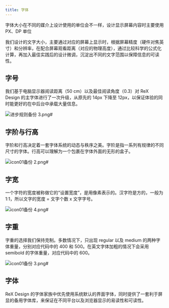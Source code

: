 ```yaml
---
title: 字体
---
```


<!--
  这个文件是从语雀文档同步生成的，请不要手动修改
  语雀文档地址 https://www.yuque.com/hema-fe/rex-design/font
  同步时间：2021-05-11 15:44:12
-->

字体大小在不同的媒介上设计使用的单位会不一样，设计显示屏幕内容时主要使用 PX、DP 单位

我们设计的文字大小，主要通过对应的屏幕上显示时，根据屏幕精度（硬件对焦英寸）和分辨率，在配合屏幕观看距离（对应的物理高度），通过比较科学的公式化计算，再加入最佳实践后的设计微调，沉淀出不同的文字范围以保障信息的可读性。

## 字号

我们基于电脑显示器阅读距离（50 cm）以及最佳阅读角度（0.3）对 ReX Design 的主字体进行了一次升级，从原先的 14px 下降至 12px，以保证体验的同时能更好的在中后台中承载大量信息。

![进步规则备份 3.png#](https://hippo-oss.oss-cn-hangzhou.aliyuncs.com/rex/design-images/font/7cfc5c39.png)

## 字阶与行高

字阶和行高决定着一套字体系统的动态与秩序之美。字阶是指一系列有规律的不同尺寸的字体。行高可以理解为一个包裹在字体外面的无形的盒子。

![icon01备份 2.png#](https://hippo-oss.oss-cn-hangzhou.aliyuncs.com/rex/design-images/font/01bb0037.png)

## 字宽

一个字符的宽度被称做它的“设置宽度”，是用像素表示的。汉字符是方的，一般为 1:1，所以文字的宽度 = 文字个数 x 文字字号。

![icon01备份 4.png#](https://hippo-oss.oss-cn-hangzhou.aliyuncs.com/rex/design-images/font/63d643d6.png)

## 字重

字重的选择我们保持克制。多数情况下，只出现 regular 以及 medium 的两种字体重量，分别对应代码中的 400 和 500。在英文字体加粗的情况下会采用 semibold 的字体重量，对应代码中的 600。

![icon01备份 3.png#](https://hippo-oss.oss-cn-hangzhou.aliyuncs.com/rex/design-images/font/6f973420.png)

## 字体

ReX Design 的字体家族中优先使用系统默认的界面字体，同时提供了一套利于屏显的备用字体库，来保证在不同平台以及浏览器显示的易读性和可读性。
